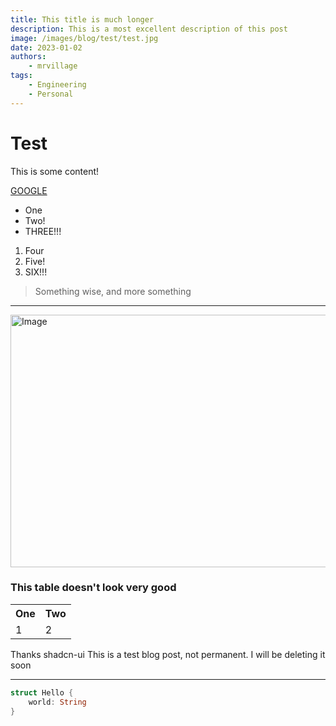 ```yaml
---
title: This title is much longer
description: This is a most excellent description of this post
image: /images/blog/test/test.jpg
date: 2023-01-02
authors:
    - mrvillage
tags:
    - Engineering
    - Personal
---
```

# Test

This is some content!

[GOOGLE](https://google.com)

- One
- Two!
- THREE!!!

1. Four
2. Five!
3. SIX!!!

> Something wise,
> and more something

***

<Image src="/images/blog/test/test.jpg" width="718"
  height="404"
  alt="Image"/>

### This table doesn't look very good

<table>
    <tr>
        <th>
            One
        </th>
        <th>
            Two
        </th>
    </tr>
    <tr>
        <td>
            1
        </td>
        <td>
            2
        </td>
    </tr>
</table>

<Callout>
    Thanks shadcn-ui
</Callout>

<Callout type="warning">
    This is a test blog post, not permanent.
</Callout>

<Callout type="danger">
    I will be deleting it soon
</Callout>

***

```rust
struct Hello {
    world: String
}
```

